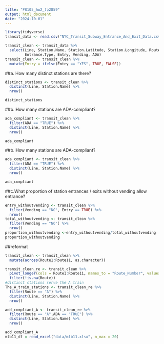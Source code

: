 ```yaml
---
title: "P8105_hw2_tp2859"
output: html_document
date: "2024-10-01"
---
```


```r
library(tidyverse)
transit_data <- read.csv("NYC_Transit_Subway_Entrance_And_Exit_Data.csv")
```

```r
transit_clean <- transit_data %>%
  select(Line, Station.Name, Station.Latitude, Station.Longitude, Route1:Route11, 
         Entrance.Type, Entry, Vending, ADA)
transit_clean <- transit_clean %>%
  mutate(Entry = ifelse(Entry == "YES", TRUE, FALSE))
```




##a. How many distinct stations are there? 
```r
distinct_stations <- transit_clean %>%
  distinct(Line, Station.Name) %>%
  nrow()

distinct_stations
```

##b. How many stations are ADA-compliant?
```r
ada_compliant <- transit_clean %>%
  filter(ADA == "TRUE") %>%
  distinct(Line, Station.Name) %>%
  nrow()

ada_compliant
```
##b. How many stations are ADA-compliant?
```r
ada_compliant <- transit_clean %>%
  filter(ADA == "TRUE") %>%
  distinct(Line, Station.Name) %>%
  nrow()

ada_compliant
```

##c.What proportion of station entrances / exits without vending allow entrance?
```r
entry_withoutvending <- transit_clean %>%
  filter(Vending == "NO", Entry == TRUE) %>%
  nrow()
total_withoutvending <- transit_clean %>%
  filter(Vending == "NO") %>%
  nrow()
proportion_withoutvending <-entry_withoutvending/total_withoutvending
proportion_withoutvending
```
##reformat
```r
transit_clean <- transit_clean %>%
  mutate(across(Route1:Route11, as.character))

transit_clean_re <- transit_clean %>%
  pivot_longer(cols = Route1:Route11, names_to = "Route_Number", values_to = "Route") %>%
  filter(!is.na(Route))
#distinct stations serve the A train
The_A_train_stations <- transit_clean_re %>%
  filter(Route == "A") %>%
  distinct(Line, Station.Name) %>%
  nrow()

add_compliant_A <- transit_clean_re %>%
  filter(Route == "A",ADA == "TRUE") %>%
  distinct(Line, Station.Name) %>%
  nrow()

add_compliant_A
mlb11_df = read_excel("data/mlb11.xlsx", n_max = 20)
```




